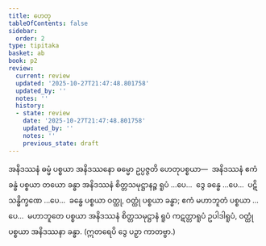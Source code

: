 ```yaml
---
title: ဟေတု
tableOfContents: false
sidebar:
  order: 2
type: tipitaka
basket: ab
book: p2
review:
  current: review
  updated: '2025-10-27T21:47:48.801758'
  updated_by: ''
  notes: ''
  history:
  - state: review
    date: '2025-10-27T21:47:48.801758'
    updated_by: ''
    notes: ''
    previous_state: draft
---
```



<ReviewStatus review={frontmatter.review} showDetails={true} />

<HypothesisAnnotation frontmatter={frontmatter} />

<DynamicBreadcrumb />

<Division number="26" book="p2" e="ch" v="38" p="12">

<Paragraph number="598" book="p2">
အနိဒဿနံ ဓမ္မံ ပစ္စယာ အနိဒဿနော ဓမ္မော ဥပ္ပဇ္ဇတိ ဟေတုပစ္စယာ—  အနိဒဿနံ ဧကံ ခန္ဓံ ပစ္စယာ တယော ခန္ဓာ အနိဒဿနံ စိတ္တသမုဋ္ဌာနဉ္စ ရူပံ …ပေ…  ဒွေ ခန္ဓေ …ပေ…  ပဋိသန္ဓိက္ခဏေ …ပေ…  ခန္ဓေ ပစ္စယာ ဝတ္ထု, ဝတ္ထုံ ပစ္စယာ ခန္ဓာ; ဧကံ မဟာဘူတံ ပစ္စယာ …ပေ…  မဟာဘူတေ ပစ္စယာ အနိဒဿနံ စိတ္တသမုဋ္ဌာနံ ရူပံ ကဋတ္တာရူပံ ဥပါဒါရူပံ, ဝတ္ထုံ ပစ္စယာ အနိဒဿနာ ခန္ဓာ. (ဣတရေပိ ဒွေ ပဉှာ ကာတဗ္ဗာ.)
</Paragraph>
</Division>